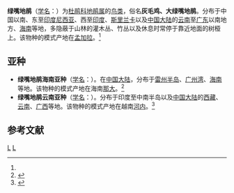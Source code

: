 {{Speciesbox
| taxon = Phaenicophaeus tristis
| status = LC |  status_system = iucn3.1
| status_ref = <ref  name=iucn>{{IUCN2010|version=2010.3| assessors = [[BirdLife_International|BirdLife International]] | year = 2009 | id = 142293 | title = Phaenicophaeus tristis  |downloaded = 2010-10-1}}</ref>
| image = Green-billed_Malkoha.jpg
| binomial_authority = (Lesson, 1831)<ref name='id2145'>{{cite web| url =http://www.bioinfo.cn/db05/BjdwSpecies.php?action=view&id=2145| title =绿嘴地鹃| work =《中国动物物种编目数据库》| publisher =中国科学院微生物研究所| author =中国科学院动物研究所| accessdate =2009-04-04| deadurl =yes| archiveurl =https://web.archive.org/web/20160305084122/http://www.bioinfo.cn/db05/BjdwSpecies.php?action=view&id=2145| archivedate =2016-03-05}}</ref>
}}

'''绿嘴地鹃'''（[[学名|学名]]：{{lang|la|''Phaenicophaeus tristis''}}）为[[杜鹃科|杜鹃科]][[地鹃属|地鹃属]]的[[鸟类|鸟类]]，俗名'''灰毛鸡、大绿嘴地鹃'''。分布于中国以南、东至[[印度尼西亚|印度尼西亚]]、西至[[印度|印度]]、[[斯里兰卡|斯里兰卡]]以及[[中国大陆|中国大陆]]的[[云南|云南]]至[[广东|广东]]以南地方、[[海南|海南]]等地，多隐蔽于山林的灌木丛、竹丛以及休息时常停于靠近地面的树桠上。该物种的模式产地在[[孟加拉|孟加拉]]。<ref name='id2145'/>

== 亚种 ==
* '''绿嘴地鹃海南亚种'''（[[学名|学名]]：{{lang|la|''Phaenicophaeus tristis hainanus''}}）。在[[中国大陆|中国大陆]]，分布于[[雷州半岛|雷州半岛]]、[[广州湾|广州湾]]、[[海南|海南]]等地。该物种的模式产地在海南[[那大|那大]]。<ref name='id2146'>{{cite web| url =http://www.bioinfo.cn/db05/BjdwSpecies.php?action=view&id=2146| title =绿嘴地鹃海南亚种| work =《中国动物物种编目数据库》| publisher =中国科学院微生物研究所| author =中国科学院动物研究所| accessdate =2009-04-04| deadurl =yes| archiveurl =https://web.archive.org/web/20160305034822/http://www.bioinfo.cn/db05/BjdwSpecies.php?action=view&id=2146| archivedate =2016-03-05}}</ref>
* '''绿嘴地鹃云南亚种'''（[[学名|学名]]：{{lang|la|''Phaenicophaeus tristis saliens''}}）。分布于印度至中南半岛以及[[中国大陆|中国大陆]]的[[西藏|西藏]]、[[云南|云南]]、[[广西|广西]]等地。该物种的模式产地在越南[[河内|河内]]。<ref name='id2147'>{{cite web| url =http://www.bioinfo.cn/db05/BjdwSpecies.php?action=view&id=2147| title =绿嘴地鹃云南亚种| work =《中国动物物种编目数据库》| publisher =中国科学院微生物研究所| author =中国科学院动物研究所| accessdate =2009-04-04| deadurl =yes| archiveurl =https://web.archive.org/web/20160305081857/http://www.bioinfo.cn/db05/BjdwSpecies.php?action=view&id=2147| archivedate =2016-03-05}}</ref>

== 参考文献 ==
{{reflist}}
{{commons|Phaenicophaeus  tristis}}
{{Taxonbar}}
[[Category:地鹃属|L]]
[[Category:1831年描述的鸟类|L]]